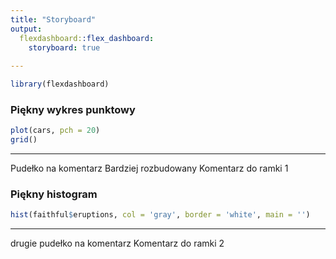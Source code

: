 ```yaml
---
title: "Storyboard"
output: 
  flexdashboard::flex_dashboard:
    storyboard: true
    
---
```


```r
library(flexdashboard)
```




### Piękny wykres punktowy

```r
plot(cars, pch = 20) 
grid()

```



---

Pudełko na komentarz
Bardziej rozbudowany Komentarz do ramki 1

### Piękny histogram

```r
hist(faithful$eruptions, col = 'gray', border = 'white', main = '')
```


---

drugie pudełko na komentarz
Komentarz do ramki 2